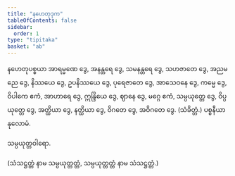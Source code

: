 ```yaml
---
title: "နဟေတုဒုက"
tableOfContents: false
sidebar:
  order: 1
type: "tipitaka"
basket: "ab"
---
```



<DynamicBreadcrumb />

<Division number="264">

<Paragraph number="829">
နဟေတုပစ္စယာ အာရမ္မဏေ ဒွေ, အနန္တရေ ဒွေ, သမနန္တရေ ဒွေ, သဟဇာတေ ဒွေ, အညမညေ ဒွေ, နိဿယေ ဒွေ, ဥပနိဿယေ ဒွေ, ပုရေဇာတေ ဒွေ, အာသေဝနေ ဒွေ, ကမ္မေ ဒွေ, ဝိပါကေ ဧကံ, အာဟာရေ ဒွေ, ဣန္ဒြိယေ ဒွေ, ဈာနေ ဒွေ, မဂ္ဂေ ဧကံ, သမ္ပယုတ္တေ ဒွေ, ဝိပ္ပယုတ္တေ ဒွေ, အတ္ထိယာ ဒွေ, နတ္ထိယာ ဒွေ, ဝိဂတေ ဒွေ, အဝိဂတေ ဒွေ. (သံခိတ္တံ.)

</Paragraph>
</Division>

<Paragraph number="830" type="center">
ပစ္စနီယာနုလောမံ.

  
သမ္ပယုတ္တဝါရော.


</Paragraph>

<Paragraph number="831" type="center">
(သံသဋ္ဌတ္တံ နာမ သမ္ပယုတ္တတ္တံ, သမ္ပယုတ္တတ္တံ နာမ သံသဋ္ဌတ္တံ.)
</Paragraph>
